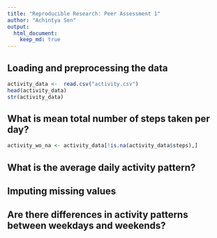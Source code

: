 ```yaml
---
title: "Reproducible Research: Peer Assessment 1"
author: "Achintya Sen"
output: 
  html_document:
    keep_md: true
---
```


## Loading and preprocessing the data  
  
```r
activity_data <-  read.csv("activity.csv")
head(activity_data)
str(activity_data)
```
  
## What is mean total number of steps taken per day?  
```r
activity_wo_na <- activity_data[!is.na(activity_data$steps),]

```

## What is the average daily activity pattern?



## Imputing missing values



## Are there differences in activity patterns between weekdays and weekends?
